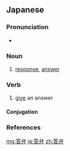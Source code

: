 ==Japanese==
{{ja-kanjitab|とう|べん|yomi=o}}

===Pronunciation===
* {{ja-pron|とうべん|y=o|acc=1|acc_ref=NHK}}

===Noun===
{{ja-noun|とうべん}}

# [[response]], [[answer]]

===Verb===
{{ja-verb-suru|tr=intrans|とうべん}}

# [[give]] an answer

====Conjugation====
{{ja-suru|とうべん}}

===References===
<references/>

[[mg:答弁]]
[[ja:答弁]]
[[zh:答弁]]
